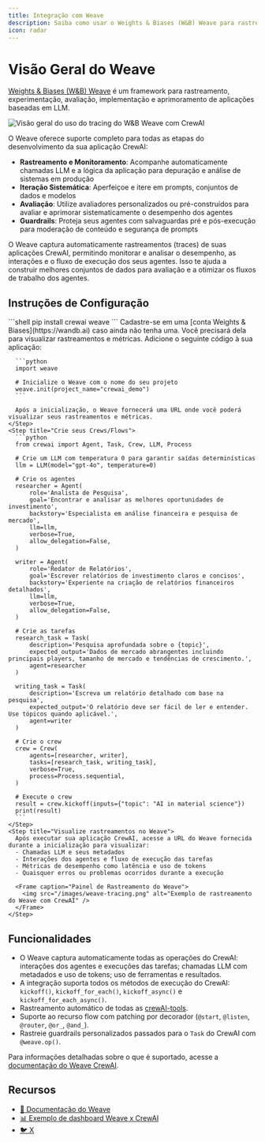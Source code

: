 ```yaml
---
title: Integração com Weave
description: Saiba como usar o Weights & Biases (W&B) Weave para rastrear, experimentar, avaliar e melhorar suas aplicações CrewAI.
icon: radar
---
```


# Visão Geral do Weave

[Weights & Biases (W&B) Weave](https://weave-docs.wandb.ai/) é um framework para rastreamento, experimentação, avaliação, implementação e aprimoramento de aplicações baseadas em LLM.

![Visão geral do uso do tracing do W&B Weave com CrewAI](/images/weave-tracing.gif)

O Weave oferece suporte completo para todas as etapas do desenvolvimento da sua aplicação CrewAI:

- **Rastreamento e Monitoramento**: Acompanhe automaticamente chamadas LLM e a lógica da aplicação para depuração e análise de sistemas em produção
- **Iteração Sistemática**: Aperfeiçoe e itere em prompts, conjuntos de dados e modelos
- **Avaliação**: Utilize avaliadores personalizados ou pré-construídos para avaliar e aprimorar sistematicamente o desempenho dos agentes
- **Guardrails**: Proteja seus agentes com salvaguardas pré e pós-execução para moderação de conteúdo e segurança de prompts

O Weave captura automaticamente rastreamentos (traces) de suas aplicações CrewAI, permitindo monitorar e analisar o desempenho, as interações e o fluxo de execução dos seus agentes. Isso te ajuda a construir melhores conjuntos de dados para avaliação e a otimizar os fluxos de trabalho dos agentes.

## Instruções de Configuração

<Steps>
    <Step title="Instale os pacotes necessários">
      ```shell
      pip install crewai weave
      ```
    </Step>
    <Step title="Crie uma conta no W&B">
      Cadastre-se em uma [conta Weights & Biases](https://wandb.ai) caso ainda não tenha uma. Você precisará dela para visualizar rastreamentos e métricas.
    </Step>
    <Step title="Inicialize o Weave na sua aplicação">
      Adicione o seguinte código à sua aplicação:

      ```python
      import weave

      # Inicialize o Weave com o nome do seu projeto
      weave.init(project_name="crewai_demo")
      ```
      
      Após a inicialização, o Weave fornecerá uma URL onde você poderá visualizar seus rastreamentos e métricas.
    </Step>
    <Step title="Crie seus Crews/Flows">
      ```python
      from crewai import Agent, Task, Crew, LLM, Process

      # Crie um LLM com temperatura 0 para garantir saídas determinísticas
      llm = LLM(model="gpt-4o", temperature=0)

      # Crie os agentes
      researcher = Agent(
          role='Analista de Pesquisa',
          goal='Encontrar e analisar as melhores oportunidades de investimento',
          backstory='Especialista em análise financeira e pesquisa de mercado',
          llm=llm,
          verbose=True,
          allow_delegation=False,
      )

      writer = Agent(
          role='Redator de Relatórios',
          goal='Escrever relatórios de investimento claros e concisos',
          backstory='Experiente na criação de relatórios financeiros detalhados',
          llm=llm,
          verbose=True,
          allow_delegation=False,
      )

      # Crie as tarefas
      research_task = Task(
          description='Pesquisa aprofundada sobre o {topic}',
          expected_output='Dados de mercado abrangentes incluindo principais players, tamanho de mercado e tendências de crescimento.',
          agent=researcher
      )

      writing_task = Task(
          description='Escreva um relatório detalhado com base na pesquisa',
          expected_output='O relatório deve ser fácil de ler e entender. Use tópicos quando aplicável.',
          agent=writer
      )

      # Crie o crew
      crew = Crew(
          agents=[researcher, writer],
          tasks=[research_task, writing_task],
          verbose=True,
          process=Process.sequential,
      )

      # Execute o crew
      result = crew.kickoff(inputs={"topic": "AI in material science"})
      print(result)
      ```
    </Step>
    <Step title="Visualize rastreamentos no Weave">
      Após executar sua aplicação CrewAI, acesse a URL do Weave fornecida durante a inicialização para visualizar:
      - Chamadas LLM e seus metadados
      - Interações dos agentes e fluxo de execução das tarefas
      - Métricas de desempenho como latência e uso de tokens
      - Quaisquer erros ou problemas ocorridos durante a execução

      <Frame caption="Painel de Rastreamento do Weave">
        <img src="/images/weave-tracing.png" alt="Exemplo de rastreamento do Weave com CrewAI" />
      </Frame>
    </Step>
</Steps>

## Funcionalidades

- O Weave captura automaticamente todas as operações do CrewAI: interações dos agentes e execuções das tarefas; chamadas LLM com metadados e uso de tokens; uso de ferramentas e resultados.
- A integração suporta todos os métodos de execução do CrewAI: `kickoff()`, `kickoff_for_each()`, `kickoff_async()` e `kickoff_for_each_async()`.
- Rastreamento automático de todas as [crewAI-tools](https://github.com/crewAIInc/crewAI-tools).
- Suporte ao recurso flow com patching por decorador (`@start`, `@listen`, `@router`, `@or_`, `@and_`).
- Rastreie guardrails personalizados passados para o `Task` do CrewAI com `@weave.op()`.

Para informações detalhadas sobre o que é suportado, acesse a [documentação do Weave CrewAI](https://weave-docs.wandb.ai/guides/integrations/crewai/#getting-started-with-flow).

## Recursos

- [📘 Documentação do Weave](https://weave-docs.wandb.ai)
- [📊 Exemplo de dashboard Weave x CrewAI](https://wandb.ai/ayut/crewai_demo/weave/traces?cols=%7B%22wb_run_id%22%3Afalse%2C%22attributes.weave.client_version%22%3Afalse%2C%22attributes.weave.os_name%22%3Afalse%2C%22attributes.weave.os_release%22%3Afalse%2C%22attributes.weave.os_version%22%3Afalse%2C%22attributes.weave.source%22%3Afalse%2C%22attributes.weave.sys_version%22%3Afalse%7D&peekPath=%2Fayut%2Fcrewai_demo%2Fcalls%2F0195c838-38cb-71a2-8a15-651ecddf9d89)
- [🐦 X](https://x.com/weave_wb)